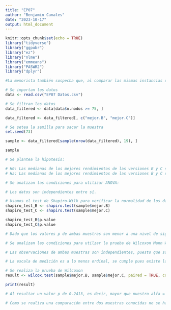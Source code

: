 ```yaml
---
title: "EP07"
author: "Benjamin Canales"
date: "2023-10-17"
output: html_document
---
```


```r
knitr::opts_chunk$set(echo = TRUE)
library("tidyverse")
library("ggpubr")
library("ez")
library("nlme")
library("emmeans")
library("PASWR2")
library("dplyr")
```
```r
#La memorista también sospecha que, al comparar las mismas instancias de iguales características, las mejores soluciones encontradas por las versiones B y C tienen rendimientos distintos. ¿Estará en lo cierto?

# Se importan los datos
data <- read.csv("EP07 Datos.csv")

# Se filtran los datos
data_filtered <- data[data$n.nodos >= 75, ]

data_filtered <- data_filtered[, c("mejor.B", "mejor.C")]

# Se setea la semilla para sacar la muestra
set.seed(73)

sample <- data_filtered[sample(nrow(data_filtered), 19), ]

sample

# Se plantea la hipotesis:

# H0: Las medianas de los mejores rendimientos de las versiones B y C son iguales.
# Ha: Las medianas de los mejores rendimientos de las versiones B y C son diferentes.

# Se analizan las condiciones para utilizar ANOVA:

# Los datos son independientes entre sí.

# Usamos el test de Shapiro-Wilk para verificar la normalidad de los datos
shapiro_test_B <- shapiro.test(sample$mejor.B)
shapiro_test_C <- shapiro.test(sample$mejor.C)

shapiro_test_B$p.value
shapiro_test_C$p.value

# Dado que los valores p de ambas muestras son menor a una nivel de significancía del 0.05 se puede rechazar la hipotesis nula en favor de la alternativa, es decir, no presentan una distribución normal por lo que se debe usar una prueba no paramétrica.

# Se analizan las condiciones para utilzar la prueba de Wilcoxon Mann Whitney

# Las observaciones de ambas muestras son independientes, puesto que son algoritmos diferentes y el tiempo que demora cada uno solo depende de su implementación.

# La escala de medición es a lo menos ordinal, se cumple pues existe la posibilidad de comparar los tiempos y discriminar la relación que poseen, por ejemplo, si uno es menor que otro. 

# Se realiza la prueba de Wilcoxon
result <- wilcox.test(sample$mejor.B, sample$mejor.C, paired = TRUE, conf.level = 0.05)

print(result)

# Al resultar un valor p de 0.2413, es decir, mayor que nuestro alfa = 0.05, se concluye que no se tiene información suficiente para rechazar la hipotesis nula en favor de la alternativa, en simples palabras no se puede concluir que haya una diferencia significativa entre los rendimientos de las mejores soluciones de la version B y C.

# Como se realiza una comparación entre dos muestras conocidas no se hace necesaria una prueba post-hoc.
```



